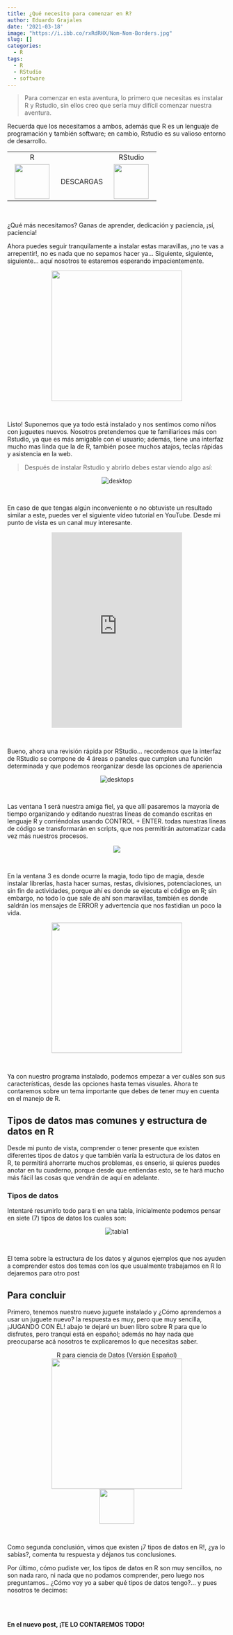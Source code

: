```yaml
---
title: ¿Qué necesito para comenzar en R?
author: Eduardo Grajales
date: '2021-03-18'
image: "https://i.ibb.co/rxRdRHX/Nom-Nom-Borders.jpg"
slug: []
categories:
  - R
tags:
  - R
  - RStudio
  - software
---
```


> Para comenzar en esta aventura, lo primero que necesitas es instalar  <res>R</res> y <res>Rstudio</res>, sin ellos creo que sería muy difícil comenzar nuestra aventura. 

Recuerda que los necesitamos a ambos, además que R es un lenguaje de programación y también software; en cambio, Rstudio es su valioso entorno de desarrollo. 

<center>
|  |  |  |
|:---:|:---:|:---:|
| R |  | RStudio |
| <a href="https://www.icesi.edu.co/CRAN/" target="blank"><img border="0" height="80" src="https://i.ibb.co/kMxCS7r/down.png" width="80" /></a> | DESCARGAS | <a href="https://download1.rstudio.org/desktop/windows/RStudio-1.4.1106.exe" target="blank"><img border="0" height="80" src="https://i.ibb.co/kMxCS7r/down.png" width="80" /></a> |
</center><br>

¿Qué más necesitamos? Ganas de aprender, dedicación y paciencia, ¡sí, paciencia!

Ahora puedes seguir tranquilamente a instalar estas maravillas, ¡no te vas a arrepentir!, no es nada que no sepamos hacer ya... Siguiente, siguiente, siguiente... aquí nosotros te estaremos esperando impacientemente.

<center>
![](https://i.ibb.co/kQhGvc9/impaciente.gif){width="300"} 
</center><br>

Listo! Suponemos que ya todo está instalado y nos sentimos como niños con juguetes nuevos. Nosotros pretendemos que te familiarices más con Rstudio, ya que es más amigable con el usuario; además, tiene una interfaz mucho mas linda que la de R, también posee muchos atajos, teclas rápidas y asistencia en la web. 

<blockquote>Después de instalar Rstudio y abrirlo debes estar viendo algo así:</blockquote>

<center>
<img src="https://i.ibb.co/3k3Nf9D/desktop.jpg" alt="desktop" border="0" class="responsive">
</center><br>

En caso de que tengas algún inconveniente o no obtuviste un resultado similar a este, puedes ver el siguiente vídeo tutorial en YouTube. Desde mi punto de vista es un canal muy interesante. 

<center>
<iframe  src="https://www.youtube.com/embed/Nmu4WPdJBRo" frameborder="0" allow="accelerometer; autoplay; clipboard-write; encrypted-media; gyroscope; picture-in-picture" allowfullscreen class="responsive" height="450"></iframe>
</center><br>

Bueno, ahora una revisión rápida por RStudio... recordemos que la interfaz de RStudio se compone de 4 áreas o paneles que cumplen una función determinada y que podemos reorganizar desde las opciones de apariencia

<center>
<img src="https://i.ibb.co/pxWxmpN/desktops.jpg" alt="desktops" border="0" class="responsive">
</center><br> 

Las <res>ventana 1</res> será nuestra amiga fiel, ya que allí pasaremos la mayoría de tiempo organizando y editando nuestras líneas de comando escritas en lenguaje R y corriéndolas usando <res>CONTROL + ENTER</res>.  todas nuestras líneas de código se transformarán en scripts, que nos permitirán automatizar cada vez más nuestros procesos.

<center>
![](https://i.ibb.co/4gCD6M6/1500505875-yo-soy-tu-amigo-fiel.png){Width="300"} 
</center><br>

 En la ventana 3 es donde ocurre la magia, todo tipo de magia, desde instalar librerías, hasta hacer sumas, restas, divisiones, potenciaciones, un sin fin de actividades, porque ahí es donde se ejecuta el código en R; sin embargo, no todo lo que sale de ahí son maravillas, también es donde saldrán los mensajes de <res>ERROR</res> y advertencia que nos fastidian un poco la vida. 
 
<center>
![](https://i.ibb.co/QYKtKvz/e033fb79e2f46948828500bb65b2731a.gif){width="300"}
</center><br>

Ya con nuestro programa instalado, podemos empezar a ver cuáles son sus características, desde las opciones hasta temas visuales. Ahora te contaremos sobre un tema importante que debes de tener muy en cuenta en el manejo de R.
 
## Tipos de datos mas comunes y estructura de datos en  R

Desde mi punto de vista, comprender o tener presente que existen diferentes  tipos de datos y que también varía la estructura de los datos en R, te permitirá ahorrarte muchos problemas, es enserio, si quieres puedes anotar en tu cuaderno, porque desde que entiendas esto, se te hará mucho más fácil las cosas que vendrán de aquí en adelante. 

### Tipos de datos

Intentaré resumirlo todo para ti en una tabla, inicialmente podemos pensar en siete (7) tipos de datos los cuales son:

<center>
<img src="https://i.ibb.co/0jFNzPf/tabla1.png" alt="tabla1" border="0" class="responsive">
</center><br>

El tema sobre la <res>estructura de los datos y algunos ejemplos que nos ayuden a comprender estos dos temas</res> con los que usualmente trabajamos en R lo dejaremos para otro post

## Para concluir  

Primero, tenemos nuestro nuevo juguete instalado y ¿Cómo aprendemos a usar un juguete nuevo? la respuesta es muy, pero que muy sencilla, <res>¡JUGANDO CON ÉL!</res> abajo te dejaré un buen libro sobre R para que lo disfrutes, pero tranqui está en español; además no hay nada que preocuparse acá nosotros te explicaremos lo que necesitas saber.

<center>
R para ciencia de Datos (Versión Español)</center>

<center>
![](https://i.ibb.co/VB4587G/libro-r.png){width="300"}
</center>

<center>
<a href="https://es.r4ds.hadley.nz" target="blank"><img border="0" height="80" src="https://i.ibb.co/kMxCS7r/down.png" width="80" /></a>
</center><br>

Como segunda conclusión, vimos que existen <res>¡7 tipos de datos en R!</res>, ¿ya lo sabías?, comenta tu respuesta y déjanos tus conclusiones. 

Por último, cómo pudiste ver, los tipos de datos en R  son muy sencillos, no son nada raro, ni nada que no podamos comprender, pero luego nos preguntamos.. ¿Cómo voy yo a saber qué tipos de datos tengo?... y pues nosotros te decimos: 

<br>
<br>

**En el nuevo post, ¡TE LO CONTAREMOS TODO!**